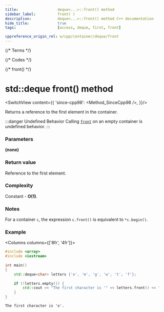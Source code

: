 ```yaml
---
title:					deque<...>::front() method
sidebar_label:			front( )
description:			deque<...>::front() method C++ documentation
hide_title:				true
tags:					[access, deque, first, front]

cppreference_origin_rel: w/cpp/container/deque/front
---
```



{/* Terms */}

{/* Codes */}

{/* front() */}


# std::deque front() method

<SwitchView content={{
		'since-cpp98': <Method_SinceCpp98 />,
	}}/>

Returns a <Tooltip title={Term_ContAlias_Reference}>reference</Tooltip> to the first element in the container.

:::danger Undefined Behavior
Calling [`front`](#) on an empty container is <Tooltip title={Term_UndefinedBehaviour}>undefined behavior</Tooltip>.
:::

### Parameters

**(none)**

### Return value

Reference to the first element.

### Complexity

Constant - **O(1)**.

### Notes

For a container `c`, the expression `c.front()` is equivalent to `*c.begin()`.

### Example

<Columns columns={['8fr', '4fr']}>
<div>

```cpp title='Main.cpp' showLineNumbers
#include <array>
#include <iostream>
 
int main()
{
    std::deque<char> letters {'o', 'm', 'g', 'w', 't', 'f'};
 
    if (!letters.empty()) {
        std::cout << "The first character is '" << letters.front() << "'.\n";
    }
}
```

</div>
<div>

```plaintext title="Output"
The first character is 'o'.
```

</div>
</Columns>
